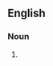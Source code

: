 {{also|safety valve}}

==English==

===Noun===
{{head|en|noun}}

# {{attributive form of|en|safety valve|nodot=1}}